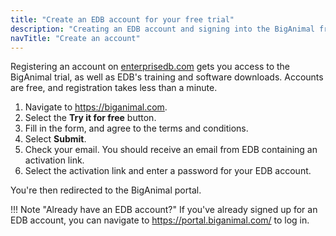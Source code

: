 ```yaml
---
title: "Create an EDB account for your free trial"
description: "Creating an EDB account and signing into the BigAnimal free trial portal"
navTitle: "Create an account" 
---
```


Registering an account on [enterprisedb.com](https://www.enterprisedb.com/) gets you access to the BigAnimal trial, as well as EDB's training and software downloads. 
Accounts are free, and registration takes less than a minute.

1. Navigate to <https://biganimal.com>.
2. Select the **Try it for free** button.
3. Fill in the form, and agree to the terms and conditions.
4. Select **Submit**.
5. Check your email. You should receive an email from EDB containing an activation link.
6. Select the activation link and enter a password for your EDB account.

You're then redirected to the BigAnimal portal.

!!! Note "Already have an EDB account?"
    If you've already signed up for an EDB account, you can navigate to <https://portal.biganimal.com/> to log in.
